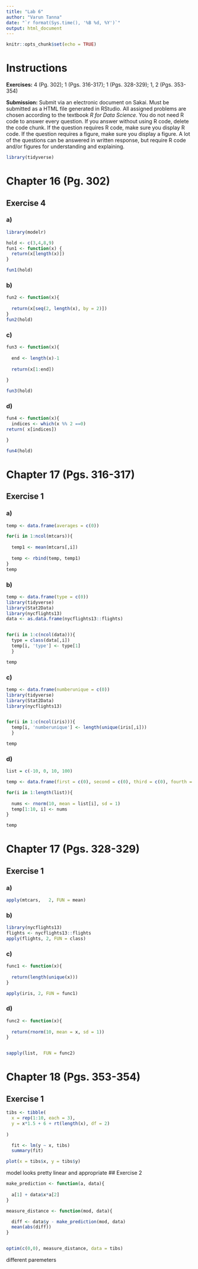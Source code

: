 ---
title: "Lab 6"
author: "Varun Tanna"
date: "`r format(Sys.time(), '%B %d, %Y')`"
output: html_document
---

```{r setup, include=FALSE}
knitr::opts_chunk$set(echo = TRUE)
```

# Instructions

**Exercises:**  4 (Pg. 302); 1 (Pgs. 316-317); 1 (Pgs. 328-329); 1, 2 (Pgs. 353-354)

**Submission:** Submit via an electronic document on Sakai. Must be submitted as a HTML file generated in RStudio. All assigned problems are chosen according to the textbook *R for Data Science*. You do not need R code to answer every question. If you answer without using R code, delete the code chunk. If the question requires R code, make sure you display R code. If the question requires a figure, make sure you display a figure. A lot of the questions can be answered in written response, but require R code and/or figures for understanding and explaining.

```{r, include=FALSE}
library(tidyverse)
```

# Chapter 16 (Pg. 302)

##  Exercise 4

### a)
```{r}
library(modelr)

hold <- c(3,4,8,9)
fun1 <- function(x) {
  return(x[length(x)])
}

fun1(hold)
```

### b)
```{r}
fun2 <- function(x){
  
  return(x[seq(2, length(x), by = 2)])
}
fun2(hold)
```

### c)
```{r}
fun3 <- function(x){
  
  end <- length(x)-1
  
  return(x[1:end])
  
}

fun3(hold)
```

### d)
```{r}
fun4 <- function(x){
  indices <- which(x %% 2 ==0) 
return( x[indices])

}

fun4(hold)
```

# Chapter 17 (Pgs. 316-317)

##  Exercise 1

### a)
```{r}
temp <- data.frame(averages = c(0))

for(i in 1:ncol(mtcars)){
  
  temp1 <- mean(mtcars[,i])
  
  temp <- rbind(temp, temp1)
}
temp 
```

### b)
```{r}
temp <- data.frame(type = c(0))
library(tidyverse)
library(Stat2Data)
library(nycflights13)
data <- as.data.frame(nycflights13::flights)


for(i in 1:c(ncol(data))){
  type = class(data[,i])
  temp[i, 'type'] <- type[1]
  }

temp
```

### c)
```{r}
temp <- data.frame(numberunique = c(0))
library(tidyverse)
library(Stat2Data)
library(nycflights13)


for(i in 1:c(ncol(iris))){
  temp[i, 'numberunique'] <- length(unique(iris[,i]))
  }

temp
```

### d)
```{r}
list = c(-10, 0, 10, 100)

temp <- data.frame(first = c(0), second = c(0), third = c(0), fourth = c(0))

for(i in 1:length(list)){
  
  nums <- rnorm(10, mean = list[i], sd = 1)
  temp[1:10, i] <- nums
}

temp
```

# Chapter 17 (Pgs. 328-329)

##  Exercise 1

### a)
```{r}
apply(mtcars,   2, FUN = mean)
```

### b)
```{r}
library(nycflights13)
flights <- nycflights13::flights
apply(flights, 2, FUN = class)
```

### c)
```{r}
func1 <- function(x){
  
  return(length(unique(x)))
}

apply(iris, 2, FUN = func1)
```

### d)
```{r}
func2 <- function(x){
  
  return(rnorm(10, mean = x, sd = 1))
}


sapply(list,  FUN = func2)
```

# Chapter 18 (Pgs. 353-354)

##  Exercise 1
```{r}
tibs <- tibble(
  x = rep(1:10, each = 3), 
  y = x*1.5 + 6 + rt(length(x), df = 2)
  
)

  fit <- lm(y ~ x, tibs)
  summary(fit)
```
```{r}
plot(x = tibs$x, y = tibs$y)
```
model looks pretty linear and appropriate
##  Exercise 2
```{r}
make_prediction <- function(a, data){
  
  a[1] + data$x*a[2]
}

measure_distance <- function(mod, data){

  diff <- data$y - make_prediction(mod, data)
  mean(abs(diff))
}


optim(c(0,0), measure_distance, data = tibs)
```
different paremeters